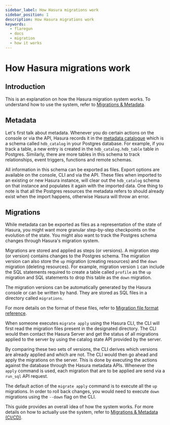 ```yaml
---
sidebar_label: How Hasura migrations work
sidebar_position: 1
description: How Hasura migrations work
keywords:
  - flaregun
  - docs
  - migration
  - how it works
---
```


# How Hasura migrations work

## Introduction

This is an explanation on how the Hasura migration system works. To
understand how to use the system, refer to [Migrations & Metadata](/graphql/core/migrations/index.mdx).

## Metadata

Let's first talk about metadata. Whenever you do certain actions on the
console or via the API, Hasura records it in the [metadata catalogue](/graphql/core/how-it-works/metadata-schema.mdx) which is a schema called
`hdb_catalog` in your Postgres database. For example, if you track a
table, a new entry is created in the `hdb_catalog.hdb_table` table in
Postgres. Similarly, there are more tables in this schema to track
relationships, event triggers, functions and remote schemas.

All information in this schema can be exported as files. Export options
are available on the console, CLI and via the API. These files when
imported to an existing or new Hasura instance, will clear out the
`hdb_catalog` schema on that instance and populates it again with the
imported data. One thing to note is that all the Postgres resources the
metadata refers to should already exist when the import happens,
otherwise Hasura will throw an error.

## Migrations

While metadata can be exported as files as a representation of the state
of Hasura, you might want more granular step-by-step checkpoints on the
evolution of the state. You might also want to track the Postgres schema
changes through Hasura's migration system.

Migrations are stored and applied as steps (or versions). A migration
step (or version) contains changes to the Postgres schema. The migration
version can also store the `up` migration (creating resources) and the
`down` migration (deleting resources). For example, migration version
`1` can include the SQL statements required to create a table called
`profile` as the `up` migration and SQL statements to drop this table as
the `down` migration.

The migration versions can be automatically generated by the Hasura
console or can be written by hand. They are stored as SQL files in a
directory called `migrations`.

For more details on the format of these files, refer to [Migration file format reference](/graphql/core/migrations/reference/migration-file-format.mdx).

When someone executes `migrate apply` using the Hasura CLI, the CLI will
first read the migration files present in the designated directory. The
CLI would then contact the Hasura Server and get the status of all
migrations applied to the server by using the catalog state API provided
by the server.

By comparing these two sets of versions, the CLI derives which versions
are already applied and which are not. The CLI would then go ahead and
apply the migrations on the server. This is done by executing the
actions against the database through the Hasura metadata APIs. Whenever
the `apply` command is used, each migration that are to be applied are
send via a `run_sql` API request.

The default action of the `migrate apply` command is to execute all the
`up` migrations. In order to roll back changes, you would need to
execute `down` migrations using the `--down` flag on the CLI.

This guide provides an overall idea of how the system works. For more
details on how to actually use the system, refer to [Migrations & Metadata (CI/CD)](/graphql/core/migrations/index.mdx).
